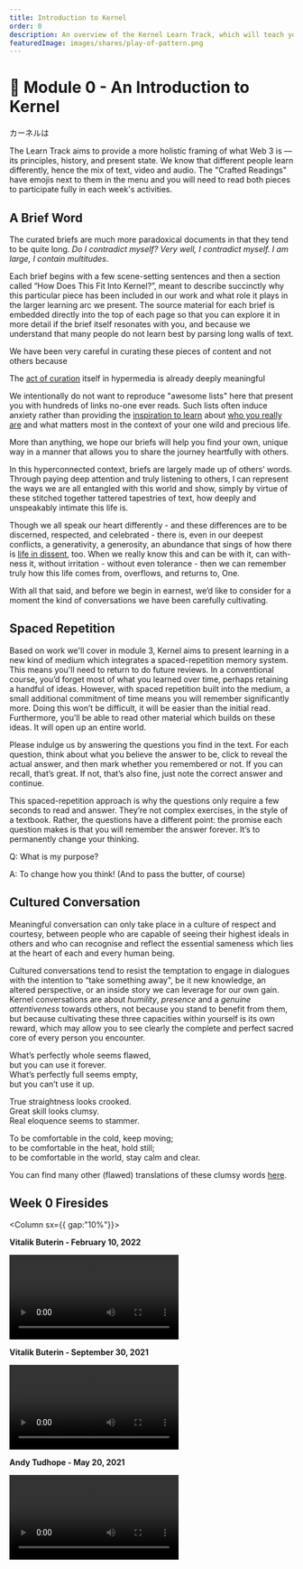 ```yaml
---
title: Introduction to Kernel
order: 0
description: An overview of the Kernel Learn Track, which will teach you to think about and build a better web.
featuredImage: images/shares/play-of-pattern.png
---
```


# 🌠 Module 0 - An Introduction to Kernel

<!--
Kernel is an 8 week program, and we'll be covering a new learning module each week. 
Each module is made up of two sections: **Crafted Reading**, which we encourage you to 
have read before the beginning of each new week; and **Curated Briefs** which are made up of 
articles, videos, and the occasional podcast that we _highly recommend_ you go over before the 
Fireside Chat each week.
-->

カーネルは

The Learn Track aims to provide a more holistic framing of what Web 3 is — its principles, 
history, and present state. We know that different people learn differently, hence the mix of 
text, video and audio. The "Crafted Readings" have emojis next to them in the menu and you will need 
to read both pieces to participate fully in each week's activities. 

## A Brief Word

The curated briefs are much more paradoxical documents in that they tend to be quite long. _Do I contradict myself? Very well, I contradict myself. I am large, I contain multitudes_.

Each brief begins with a few scene-setting sentences and then a section called “How Does This Fit Into Kernel?”, meant to describe succinctly why this particular piece has been included in our work and what role it plays in the larger learning arc we present. The source material for each brief is embedded directly into the top of each page so that you can explore it in more detail if the brief itself resonates with you, and because we understand that many people do not learn best by parsing long walls of text. 

We have been very careful in curating these pieces of content and not others because 

<Process>

The [act of curation](/learn/module-3/remember/#selecting-the-trail) itself in hypermedia is already deeply meaningful

We intentionally do not want to reproduce "awesome lists" here that present you with hundreds of links no-one ever reads. Such lists often induce anxiety rather than providing the [inspiration to learn](/learn/module-6/learn) about [who you really are](/learn/module-4/self-enquiry) and what matters most in the context of your one wild and precious life. 

</Process>

More than anything, we hope our briefs will help you find your own, unique way in a manner that allows you to share the journey heartfully with others.

In this hyperconnected context, briefs are largely made up of others’ words. Through paying deep attention and truly listening to others, I can represent the ways we are all entangled with this world and show, simply by virtue of these stitched together tattered tapestries of text, how deeply and unspeakably intimate this life is.

Though we all speak our heart differently - and these differences are to be discerned, respected, and celebrated - there is, even in our deepest conflicts, a generativity, a generosity, an abundance that sings of how there is [life in dissent](https://www.un-intelligible.org/projects/knowledg/22metdis.php), too. When we really know this and can be with it, can with-ness it, without irritation - without even tolerance - then we can remember truly how this life comes from, overflows, and returns to, One.

With all that said, and before we begin in earnest, we’d like to consider for a moment the kind of conversations we have been carefully cultivating.

## Spaced Repetition

Based on work we'll cover in module 3, Kernel aims to present learning in a new kind of medium which integrates a spaced-repetition memory system. This means you'll need to return to do  future reviews. In a conventional course, you’d forget most of what you learned over time, perhaps retaining a handful of ideas. However, with spaced repetition built into the medium, a small additional commitment of time means you will remember significantly more. Doing this won’t be difficult, it will be easier than the initial read. Furthermore, you’ll be able to read other material which builds on these ideas. It will open up an entire world.

Please indulge us by answering the questions you find in the text. For each question, think about what you believe the answer to be, click to reveal the actual answer, and then mark whether you remembered or not. If you can recall, that’s great. If not, that’s also fine, just note the correct answer and continue.

This spaced-repetition approach is why the questions only require a few seconds to read and answer. They’re not complex exercises, in the style of a textbook. Rather, the questions have a different point: the promise each question makes is that you will remember the answer forever. It’s to permanently change your thinking.

<Flash>

<Card>

Q: What is my purpose?

A: To change how you think! (And to pass the butter, of course)

</Card>

</Flash>

## Cultured Conversation

Meaningful conversation can only take place in a culture of respect and courtesy, between people 
who are capable of seeing their highest ideals in others and who can recognise and reflect the 
essential sameness which lies at the heart of each and every human being. 

Cultured conversations tend to resist the temptation to engage in dialogues with the intention to “take something away", be it new knowledge, an altered perspective, or an inside story we can leverage for our own gain. Kernel conversations are about *humility*, *presence* and a *genuine attentiveness* towards others, not because you stand to benefit from them, but because cultivating these three capacities within yourself is its own reward, which may allow you to see clearly the complete and perfect sacred core of every person you encounter.

What’s perfectly whole seems flawed,  
but you can use it forever.  
What’s perfectly full seems empty,  
but you can’t use it up.  
  
True straightness looks crooked.  
Great skill looks clumsy.  
Real eloquence seems to stammer.  
  
To be comfortable in the cold, keep moving;  
to be comfortable in the heat, hold still;  
to be comfortable in the world, stay calm and clear. 

You can find many other (flawed) translations of these clumsy words [here](https://ttc.tasuki.org/display:Code:gff,sm,jhmd,jc,rh/section:45).

## Week 0 Firesides

<Column sx={{ gap:"10%"}}>

<Box>

**Vitalik Buterin - February 10, 2022**

<Video src="https://www.youtube-nocookie.com/embed/Sgu3WFusS98?start=232" />

</Box>

<Box>

**Vitalik Buterin - September 30, 2021**

<Video src="https://www.youtube-nocookie.com/embed/zUnoKcDCnx4?start=406" />

</Box>

<Box>

**Andy Tudhope - May 20, 2021**

<Video src="https://www.youtube-nocookie.com/embed/6uVcpfVvB3c?start=325" />

</Box>

</Column>
